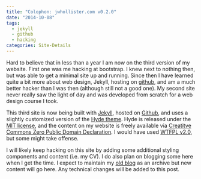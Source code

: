 ```yaml
---
title: "Colophon: jwhollister.com v0.2.0"
date: "2014-10-08"
tags: 
  - jekyll
  - github
  - hacking
categories: Site-Details
---
```


Hard to believe that in less than a year I am now on the third version of my website. First one was me hacking at bootstrap. I knew next to nothing then, but was able to get a minimal site up and running. Since then I have learned quite a bit more about web design, Jekyll, hosting on [github](https://github.com/jhollist), and am a much better hacker than I was then (although still not a good one). My second site never really saw the light of day and was developed from scratch for a web design course I took.

This third site is now being built with [Jekyll](http://jekyllrb.com/), hosted on [Github](https://github.com/jhollist/jhollist.github.io), and uses a slightly customized version of the [Hyde theme](http://andhyde.com/). Hyde is released under the [MIT license](https://github.com/poole/hyde/LICENSE.md), and the content on my website is freely available via [Creatitve Commons Zero Public Domain Declaration](http://creativecommons.org/publicdomain/zero/1.0/). I would have used [WTFPL v2.0](http://www.wtfpl.net/), but some might take offense.

I will likely keep hacking on this site by adding some additional styling components and content (i.e. my CV). I do also plan on blogging some here when I get the time. I expect to maintain my [old blog](http://landeco2point0.wordpress.com/) as an archive but new content will go here. Any technical changes will be added to this post.
